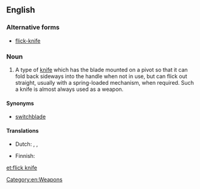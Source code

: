 ==English==
{{wikipedia}}

===Alternative forms===
* [[flick-knife]]

===Noun===
{{en-noun|head=[[flick]] [[knife]]|flick knives}}

# {{context|British|lang=en}} A type of [[knife]] which has the blade mounted on a pivot so that it can fold back sideways into the handle when not in use, but can flick out straight, usually with a spring-loaded mechanism, when required. Such a knife is almost always used as a weapon.

====Synonyms====
* [[switchblade]]

====Translations====
{{trans-top|knife with blade on pivot}}
* Dutch: {{t|nl|springmes|n}}, {{t|nl|vouwmes}}, {{t|nl|stiletto}}
{{trans-mid}}
* Finnish: {{t|fi|stiletti}}
{{trans-bottom}}

[[Category:en:Weapons]]

[[et:flick knife]]